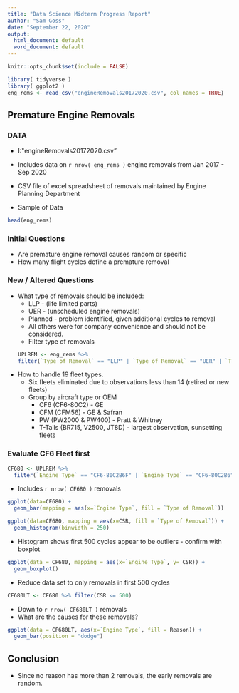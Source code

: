 ---
title: "Data Science Midterm Progress Report"
author: "Sam Goss"
date: "September 22, 2020"
output:
  html_document: default
  word_document: default
---

```{r setup, include=FALSE}
knitr::opts_chunk$set(include = FALSE)
```



```{r packages}
library( tidyverse )
library( ggplot2 )
eng_rems <- read_csv("engineRemovals20172020.csv", col_names = TRUE)
```

## Premature Engine Removals

### DATA
+ I:\"engineRemovals20172020.csv"
+ Includes data on `r nrow( eng_rems )` engine removals from Jan 2017 - Sep 2020
+ CSV file of excel spreadsheet of removals maintained by Engine Planning Department


+ Sample of Data

```{r samp , include=TRUE}
head(eng_rems)
```

### Initial Questions
+ Are premature engine removal causes random or specific
+ How many flight cycles define a premature removal

### New / Altered Questions
+ What type of removals should be included:
    - LLP - (life limited parts)
    - UER - (unscheduled engine removals)
    - Planned - problem identified, given additional cycles to removal
    - All others were for company convenience and should not be considered.
    - Filter type of removals
```{r echo=TRUE, include=TRUE}
UPLREM <- eng_rems %>%
  filter(`Type of Removal` == "LLP" | `Type of Removal` == "UER" | `Type of Removal` == "Planned")
```
+ How to handle 19 fleet types.
    - Six fleets eliminated due to observations less than 14 (retired or new fleets)
    - Group by aircraft type or OEM
        - CF6 (CF6-80C2) - GE
        - CFM (CFM56) - GE & Safran
        - PW (PW2000 & PW400) - Pratt & Whitney
        - T-Tails (BR715, V2500, JT8D) - largest observation, sunsetting fleets

### Evaluate CF6 Fleet first       
```{r include=TRUE}
CF680 <- UPLREM %>%
  filter(`Engine Type` == "CF6-80C2B6F" | `Engine Type` == "CF6-80C2B6" | `Engine Type` == "CF6-80C2B8F")

```
   
+ Includes `r nrow( CF680 )` removals
```{r include=TRUE}
ggplot(data=CF680) +
  geom_bar(mapping = aes(x=`Engine Type`, fill = `Type of Removal`))
```
```{r include=TRUE}
ggplot(data=CF680, mapping = aes(x=CSR, fill = `Type of Removal`)) +
  geom_histogram(binwidth = 250)
```
    
+ Histogram shows first 500 cycles appear to be outliers - confirm with boxplot
```{r include=TRUE}
ggplot(data = CF680, mapping = aes(x=`Engine Type`, y= CSR)) +
  geom_boxplot()
```

+ Reduce data set to only removals in first 500 cycles
```{r include=TRUE}
CF680LT <- CF680 %>% filter(CSR <= 500)
```
+ Down to `r nrow( CF680LT )` removals
+ What are the causes for these removals?
```{r include=TRUE}
ggplot(data = CF680LT, aes(x=`Engine Type`, fill = Reason)) +
  geom_bar(position = "dodge")
```

## Conclusion 
+ Since no reason has more than 2 removals, the early removals are random.


    
